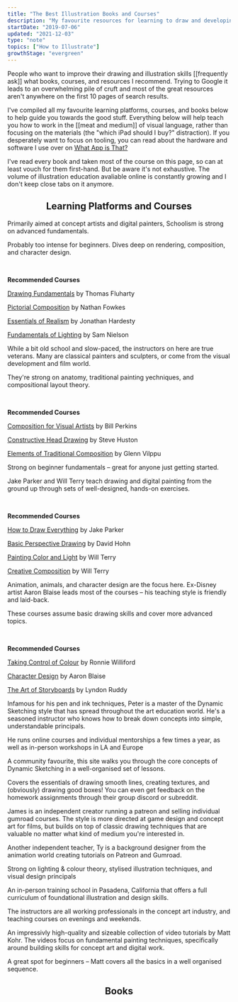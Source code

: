 ```yaml
---
title: "The Best Illustration Books and Courses"
description: "My favourite resources for learning to draw and developing your visual thinking skills"
startDate: "2019-07-06"
updated: "2021-12-03"
type: "note"
topics: ["How to Illustrate"]
growthStage: "evergreen"
---
```


<IntroParagraph>

People who want to improve their drawing and illustration skills [[frequently ask]] what books, courses, and resources I recommend. Trying to Google it leads to an overwhelming pile of cruft and most of the great resources aren't anywhere on the first 10 pages of search results.

</IntroParagraph>

I've compiled all my favourite learning platforms, courses, and books below to help guide you towards the good stuff. Everything below will help teach you how to work in the [[meat and medium]] of visual language, rather than focusing on the materials (the "which iPad should I buy?" distraction). <Footnote idName={1}>If you desperately want to focus on tooling, you can read about the hardware and software I use over on [What App is That?](/apps)</Footnote>

I've read every book and taken most of the course on this page, so can at least vouch for them first-hand. But be aware it's not exhaustive. The volume of illustration education avaliable online is constantly growing and I don't keep close tabs on it anymore.

<Center>

## Learning Platforms and Courses

</Center>

<TwoColumn maxWidth="1200px" alignItems="top">

<LinkCard url="http://bit.ly/35UyJ8l" title="Schoolism" image="https://res.cloudinary.com/dxj9qr5gj/image/upload/c_scale,f_auto,q_auto:good,w_1200/v1638779716/maggieappleton.com/notes/illustration-resources/schoolism_upphcl.png">

Primarily aimed at concept artists and digital painters, Schoolism is strong
on advanced fundamentals.

Probably too intense for beginners. Dives deep on
rendering, composition, and character design.

<br />

**Recommended Courses**

[Drawing Fundamentals](https://schoolism.com/courses/drawing/drawing-fundamentals-thomas-fluharty) by Thomas Fluharty

[Pictorial Composition](https://schoolism.com/courses/illustration/pictorial-composition-nathan-fowkes) by Nathan Fowkes

[Essentials of Realism](https://schoolism.com/courses/illustration/essentials-of-realism-jonathan-hardesty) by Jonathan Hardesty

[Fundamentals of Lighting](https://schoolism.com/courses/art/fundamentals-of-lighting-sam-nielson) by Sam Nielson

</LinkCard>

<LinkCard url="http://bit.ly/3a1S6Q5" title="New Masters Academy" image="https://res.cloudinary.com/dxj9qr5gj/image/upload/c_scale,f_auto,q_auto:good,w_1200/v1638779503/maggieappleton.com/notes/illustration-resources/nma_gh0mzu.png">

While a bit old school and slow-paced, the instructors on here are true veterans. Many are classical painters and sculpters, or come from the visual development and film world.

They're strong on anatomy, traditional painting yechniques, and compositional layout theory.

<br />

**Recommended Courses**

[Composition for Visual Artists](https://www.nma.art/courses/composition-for-visual-artists/) by Bill Perkins

[Constructive Head Drawing](https://www.nma.art/courses/constructive-head-drawing/) by Steve Huston

[Elements of Traditional Composition](https://www.nma.art/courses/elements-of-traditional-composition-with-glenn-vilppu-2013/) by Glenn Vilppu

</LinkCard>

<LinkCard url="http://bit.ly/2uN8KTr" title="School of Visual Storytelling" image="https://res.cloudinary.com/dxj9qr5gj/image/upload/c_scale,f_auto,q_auto:good,w_1200/v1638779504/maggieappleton.com/notes/illustration-resources/svs_x6axnq.png">

Strong on beginner fundamentals – great for anyone just getting started.

Jake Parker and Will Terry teach drawing and digital painting from the ground up through sets of well-designed, hands-on exercises.

<br />

**Recommended Courses**

[How to Draw Everything](https://courses.svslearn.com/courses/how-to-draw-everything) by Jake Parker

[Basic Perspective Drawing](https://courses.svslearn.com/courses/basic-perspective-drawing) by David Hohn

[Painting Color and Light](https://courses.svslearn.com/courses/painting-color-and-light) by Will Terry

[Creative Composition](https://courses.svslearn.com/courses/creative-composition) by Will Terry

</LinkCard>

<LinkCard url="http://bit.ly/3aaLajJ" title="Art of Aaron Blaise"  image="https://res.cloudinary.com/dxj9qr5gj/image/upload/c_scale,f_auto,q_auto:good,w_1200/v1638779503/maggieappleton.com/notes/illustration-resources/aaronblaise_iro6yk.png">

Animation, animals, and character design are the focus here. Ex-Disney artist Aaron Blaise leads most of the courses – his teaching style is friendly and laid-back.

These courses assume basic drawing skills and cover more advanced topics.

<br />

**Recommended Courses**

[Taking Control of Colour](https://creatureartteacher.com/product/color-theory-class-ronnie-wiliford/) by Ronnie Williford

[Character Design](https://creatureartteacher.com/product/character-design-course-aaron-blaise/) by Aaron Blaise

[The Art of Storyboards](https://creatureartteacher.com/product/storyboard-course-with-lyndon-ruddy/) by Lyndon Ruddy

</LinkCard>

<LinkCard url="http://bit.ly/34O5F1K" title="Peter Han"  image="https://res.cloudinary.com/dxj9qr5gj/image/upload/c_scale,f_auto,q_auto:good,w_1200/v1638827480/maggieappleton.com/notes/illustration-resources/peterhan_ardexg.png">

Infamous for his pen and ink techniques, Peter is a master of the Dynamic Sketching style that has spread throughout the art education world. He's a seasoned instructor who knows how to break down concepts into simple, understandable principals.

He runs online courses and individual mentorships a few times a year, as well as in-person workshops in LA and Europe

</LinkCard>

<LinkCard url="http://bit.ly/2NnE6pR" title="Draw a Box" image="https://res.cloudinary.com/dxj9qr5gj/image/upload/c_scale,f_auto,q_auto:good,w_1200/v1638827480/maggieappleton.com/notes/illustration-resources/drawabox_yjrfl0.png">

A community favourite, this site walks you through the core concepts of Dynamic Sketching in a well-organised set of lessons.

Covers the essentials of drawing smooth lines, creating textures, and (obviously) drawing good boxes! You can even get feedback on the homework assignments through their group discord or subreddit.

</LinkCard>

<LinkCard url="http://bit.ly/36PRv1P" title="Modern Day James" image="https://res.cloudinary.com/dxj9qr5gj/image/upload/c_scale,f_auto,q_auto:good,w_1200/v1638827480/maggieappleton.com/notes/illustration-resources/moddayjames_fpp9tn.png">

James is an independent creator running a patreon and selling individual gumroad courses. The style is more directed at game design and concept art for films, but builds on top of classic drawing techniques that are valuable no matter what kind of medium you're interested in.

</LinkCard>

<LinkCard url="http://bit.ly/2NhnKiH" title="Ty Carter" image="https://res.cloudinary.com/dxj9qr5gj/image/upload/c_scale,f_auto,q_auto:good,w_1200/v1638827480/maggieappleton.com/notes/illustration-resources/tycarter_brecyy.png">

Another independent teacher, Ty is a background designer from the animation world creating tutorials on Patreon and Gumroad.

Strong on lighting & colour theory, stylised illustration techniques, and visual design principals

</LinkCard>

<LinkCard url="http://bit.ly/2uKMYj2" title="Concept Design Academy" image="https://res.cloudinary.com/dxj9qr5gj/image/upload/c_scale,f_auto,q_auto:good,w_1200/v1638827480/maggieappleton.com/notes/illustration-resources/cda_pwjvsb.png">

An in-person training school in Pasadena, California that offers a full curriculum of foundational illustration and design skills.

The instructors are all working professionals in the concept art industry, and teaching courses on evenings and weekends.

</LinkCard>

<LinkCard url="http://bit.ly/3a06Ui5" title="Ctrl+Paint" image="https://res.cloudinary.com/dxj9qr5gj/image/upload/c_scale,f_auto,q_auto:good,w_1200/v1638827480/maggieappleton.com/notes/illustration-resources/ctrlpaint_wrnj50.png">

An impressivly high-quality and sizeable collection of video tutorials by Matt Kohr. The videos focus on fundamental painting techniques, specifically around building skills for concept art and digital work.

A great spot for beginners – Matt covers all the basics in a well organised sequence.

</LinkCard>

</TwoColumn>

<Center>

## Books

</Center>

<ResourceBook
  small
  url="https://www.goodreads.com/book/show/41583721-how-to-think-when-you-draw-volume-1"
  title="How to Think When You Draw"
  author="Lorenzo Etherington"
  image="https://res.cloudinary.com/dxj9qr5gj/image/upload/c_scale,f_auto,q_auto:good,w_1200/v1638779504/maggieappleton.com/notes/illustration-resources/lorenzo_rw2yuo.jpg"
/>

<ResourceBook
  small
  url="https://www.goodreads.com/book/show/15808089-how-to-draw"
  title="How to Draw"
  author="Scott Robertson"
  image="https://res.cloudinary.com/dxj9qr5gj/image/upload/c_scale,f_auto,q_auto:good,w_1200/v1638779504/maggieappleton.com/notes/illustration-resources/robertsondraw_lubamf.jpg"
/>

<ResourceBook
  small
  url="https://www.goodreads.com/book/show/2766647-creative-illustration"
  title="Creative Illustration"
  author="Andrew Loomis"
  image="https://res.cloudinary.com/dxj9qr5gj/image/upload/c_scale,f_auto,q_auto:good,w_1200/v1638779503/maggieappleton.com/notes/illustration-resources/loomiscreative_njwqd8.jpg"
/>

<ResourceBook
  small
  url="https://www.goodreads.com/book/show/23389095-framed-ink-marcos-mateu-mestre"
  title="Framed Ink: Drawing and Composition for Visual Storytellers"
  author="Marco Mateu-Mestre"
  image="https://res.cloudinary.com/dxj9qr5gj/image/upload/c_scale,f_auto,q_auto:good,w_1200/v1638779503/maggieappleton.com/notes/illustration-resources/framedink_h9pder.jpg"
/>

<ResourceBook
  small
  url="https://www.goodreads.com/book/show/2767856-sketching"
  title="Sketching: Drawing Techniques for Product Designers"
  author="Koos Eissen"
  image="https://res.cloudinary.com/dxj9qr5gj/image/upload/c_scale,f_auto,q_auto:good,w_1200/v1638779503/maggieappleton.com/notes/illustration-resources/koossketching_i6ovzm.jpg"
/>

<ResourceBook
  small
  url="https://www.goodreads.com/book/show/146300.Rapid_Viz_"
  title="Rapid Viz"
  author="Kurt Hanks & Larry Belliston"
  image="https://res.cloudinary.com/dxj9qr5gj/image/upload/c_scale,f_auto,q_auto:good,w_1200/v1638779504/maggieappleton.com/notes/illustration-resources/rapidviz_mfopn4.jpg"
/>

<ResourceBook
  small
  url="https://www.gallerynucleus.com/detail/21089/"
  title="Dynamic Bible"
  author="Peter Han"
  image="https://res.cloudinary.com/dxj9qr5gj/image/upload/c_scale,f_auto,q_auto:good,w_1200/v1638779503/maggieappleton.com/notes/illustration-resources/dynamicbible_scuqpu.jpg"
/>

<ResourceBook
  small
  url="https://www.goodreads.com/book/show/6250465-drawn-to-life"
  title="Drawn to Life: Volumes I and II"
  author="Walt Stanchfield"
  image="https://res.cloudinary.com/dxj9qr5gj/image/upload/c_scale,f_auto,q_auto:good,w_1200/v1638779503/maggieappleton.com/notes/illustration-resources/drawnlife_p2eanr.jpg"
/>

<ResourceBook
  small
  url="https://www.goodreads.com/book/show/1027978.Fun_with_a_Pencil"
  title="Fun with a Pencil"
  author="Andrew Loomis"
  image="https://res.cloudinary.com/dxj9qr5gj/image/upload/c_scale,f_auto,q_auto:good,w_1200/v1638779503/maggieappleton.com/notes/illustration-resources/funpencil_cohrn3.jpg"
/>

<ResourceBook
  small
  url="https://www.goodreads.com/book/show/136091.The_Animator_s_Survival_Kit"
  title="The Animators Survival Kit"
  author="Richard Williams"
  image="https://res.cloudinary.com/dxj9qr5gj/image/upload/c_scale,f_auto,q_auto:good,w_1200/v1638779503/maggieappleton.com/notes/illustration-resources/animator_vvevbn.jpg"
/>

<ResourceBook
  small
  url="https://www.goodreads.com/book/show/899923.Force"
  title="Force: Dynamic Life Drawing for Animators"
  author="Michael D. Mattesi"
  image="https://res.cloudinary.com/dxj9qr5gj/image/upload/c_scale,f_auto,q_auto:good,w_1200/v1638779503/maggieappleton.com/notes/illustration-resources/force_jeslfd.jpg"
/>

<ResourceBook
  small
  url="https://www.goodreads.com/book/show/102920.Understanding_Comics"
  title="Understanding Comics"
  author="Scott McCloud"
  image="https://res.cloudinary.com/dxj9qr5gj/image/upload/c_scale,f_auto,q_auto:good,w_1200/v1638779503/maggieappleton.com/notes/illustration-resources/comics_vmklzx.jpg"
/>

<ResourceBook
  small
  url="https://www.goodreads.com/book/show/2393396.Graphic_Storytelling_and_Visual_Narrative"
  title="Graphic Storytelling and Visual Narrative"
  author="Will Eisner"
  image="https://res.cloudinary.com/dxj9qr5gj/image/upload/c_scale,f_auto,q_auto:good,w_1200/v1638779503/maggieappleton.com/notes/illustration-resources/graphicstory_srgm0q.jpg"
/>

<ResourceBook
  small
  url="https://www.goodreads.com/book/show/517518.Thinkertoys"
  title="Thinkertoys"
  author="Michael Michalko"
  image="https://res.cloudinary.com/dxj9qr5gj/image/upload/c_scale,f_auto,q_auto:good,w_1200/v1638779504/maggieappleton.com/notes/illustration-resources/thinkertoys_bvvn4w.jpg"
/>

<ResourceBook
  small
  url="https://www.goodreads.com/book/show/10675.Lateral_Thinking"
  title="Lateral Thinking"
  author="Edward de Bono"
  image="https://res.cloudinary.com/dxj9qr5gj/image/upload/c_scale,f_auto,q_auto:good,w_1200/v1638779503/maggieappleton.com/notes/illustration-resources/latthinking_iw53ec.jpg"
/>
